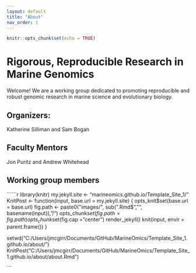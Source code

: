 ```yaml
---
layout: default
title: "About"
nav_order: 1
---
```


```r
knitr::opts_chunk$set(echo = TRUE)
```

# Rigorous, Reproducible Research in Marine Genomics


Welcome! We are a working group dedicated to promoting reproducible and robust genomic research in marine science and evolutionary biology.

## Organizers:

Katherine Silliman and Sam Bogan

## Faculty Mentors

Jon Puritz and Andrew Whitehead

## Working group members





``````r
library(knitr)
my.jekyll.site <- "marineomics.github.io/Template_Site_1/"
KnitPost <- function(input, base.url = my.jekyll.site) {
  opts_knit$set(base.url = base.url)
  fig.path <- paste0("images/", sub(".Rmd$", "", basename(input)), "/")
  opts_chunk$set(fig.path = fig.path)
  opts_chunk$set(fig.cap = "center")
  render_jekyll()
  knit(input, envir = parent.frame())
}

setwd("C:/Users/jmcgirr/Documents/GitHub/MarineOmics/Template_Site_1.github.io/about/")
KnitPost("C:/Users/jmcgirr/Documents/GitHub/MarineOmics/Template_Site_1.github.io/about/about.Rmd")

```

